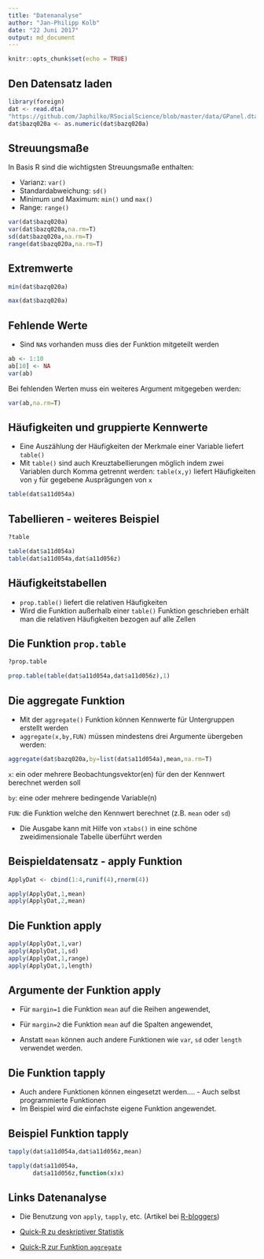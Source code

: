 ```yaml
---
title: "Datenanalyse"
author: "Jan-Philipp Kolb"
date: "22 Juni 2017"
output: md_document
---
```


```r
knitr::opts_chunk$set(echo = TRUE)
```

## Den Datensatz laden

```r
library(foreign)
dat <- read.dta(
"https://github.com/Japhilko/RSocialScience/blob/master/data/GPanel.dta?raw=true")
dat$bazq020a <- as.numeric(dat$bazq020a)
```


## Streuungsmaße

In Basis R sind die wichtigsten Streuungsmaße enthalten:

-  Varianz: `var()`
-  Standardabweichung: `sd()`
-  Minimum und Maximum: `min()` und `max()`
-  Range: `range()`

```r
var(dat$bazq020a)
var(dat$bazq020a,na.rm=T)
sd(dat$bazq020a,na.rm=T)
range(dat$bazq020a,na.rm=T)
```

## Extremwerte

```r
min(dat$bazq020a)

max(dat$bazq020a)
```


## Fehlende Werte

- Sind `NA`s vorhanden muss dies der Funktion mitgeteilt werden

```r
ab <- 1:10
ab[10] <- NA
var(ab)
```

Bei fehlenden Werten muss ein weiteres Argument mitgegeben werden:

```r
var(ab,na.rm=T)
```

## Häufigkeiten und gruppierte Kennwerte

-  Eine Auszählung der Häufigkeiten der Merkmale einer Variable liefert `table()`
-  Mit `table()` sind auch Kreuztabellierungen möglich indem zwei Variablen durch Komma getrennt werden: `table(x,y)` liefert Häufigkeiten von `y` für gegebene Ausprägungen von `x`

```r
table(dat$a11d054a)
```

## Tabellieren - weiteres Beispiel

```r
?table
```

```r
table(dat$a11d054a)
table(dat$a11d054a,dat$a11d056z)
```


## Häufigkeitstabellen

- `prop.table()` liefert die relativen Häufigkeiten
- Wird die Funktion  außerhalb einer `table()` Funktion geschrieben erhält man die relativen Häufigkeiten bezogen auf alle Zellen

## Die Funktion `prop.table`

```r
?prop.table
```

```r
prop.table(table(dat$a11d054a,dat$a11d056z),1)
```


## Die aggregate Funktion

- Mit der `aggregate()` Funktion können Kennwerte für Untergruppen erstellt werden
- `aggregate(x,by,FUN)` müssen mindestens drei Argumente übergeben werden:

```r
aggregate(dat$bazq020a,by=list(dat$a11d054a),mean,na.rm=T)
```

			
`x`: ein oder mehrere Beobachtungsvektor(en) für den der Kennwert berechnet werden soll

`by`: eine oder mehrere bedingende Variable(n)

`FUN`: die Funktion welche den Kennwert berechnet (z.B. `mean` oder `sd`)
			
			
- Die Ausgabe kann mit Hilfe von `xtabs()` in eine schöne zweidimensionale Tabelle überführt werden

## Beispieldatensatz - apply Funktion

```r
ApplyDat <- cbind(1:4,runif(4),rnorm(4))
```

```r
apply(ApplyDat,1,mean)
apply(ApplyDat,2,mean)
```


## Die Funktion apply

```r
apply(ApplyDat,1,var)
apply(ApplyDat,1,sd)
apply(ApplyDat,1,range)
apply(ApplyDat,1,length)
```

## Argumente der Funktion apply

- Für `margin=1` die Funktion `mean` auf die Reihen angewendet,

- Für `margin=2` die Funktion `mean` auf die Spalten angewendet,

- Anstatt `mean` können auch andere Funktionen wie `var`, `sd` oder `length` verwendet werden.

## Die Funktion tapply


- Auch andere Funktionen können eingesetzt werden.... - Auch selbst programmierte Funktionen
- Im Beispiel wird die einfachste eigene Funktion angewendet.

## Beispiel Funktion tapply


```r
tapply(dat$a11d054a,dat$a11d056z,mean)

tapply(dat$a11d054a,
       dat$a11d056z,function(x)x)
```

## Links Datenanalyse

- Die Benutzung von `apply`, `tapply`, etc. (Artikel bei [R-bloggers](http://www.r-bloggers.com/using-apply-sapply-lapply-in-r/)) 

- [Quick-R zu deskriptiver Statistik](http://www.statmethods.net/stats/descriptives.html)

- [Quick-R zur Funktion `aggregate`](http://www.statmethods.net/management/aggregate.html)